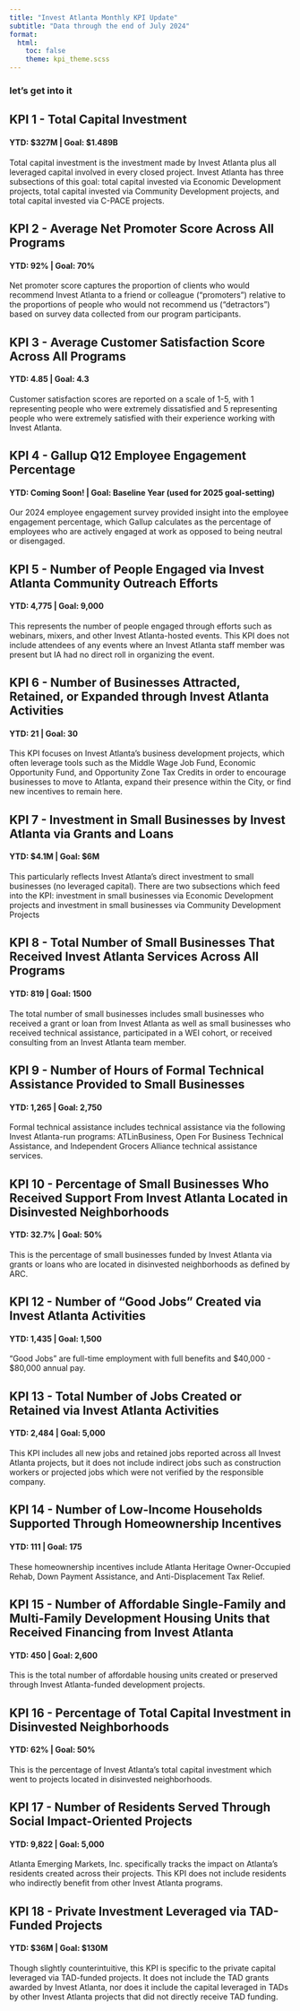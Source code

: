 ```yaml
---
title: "Invest Atlanta Monthly KPI Update"
subtitle: "Data through the end of July 2024"
format:
  html: 
    toc: false
    theme: kpi_theme.scss
---
```


### let's get into it

## KPI 1 - Total Capital Investment
#### YTD: $327M | Goal: $1.489B
Total capital investment is the investment made by Invest Atlanta plus all leveraged capital involved in every closed project. Invest Atlanta has three subsections of this goal: total capital invested via Economic Development projects, total capital invested via Community Development projects, and total capital invested via C-PACE projects.


## KPI 2 - Average Net Promoter Score Across All Programs
#### YTD: 92% | Goal: 70%
Net promoter score captures the proportion of clients who would recommend Invest Atlanta to a friend or colleague ("promoters") relative to the proportions of people who would not recommend us ("detractors") based on survey data collected from our program participants.


## KPI 3 - Average Customer Satisfaction Score Across All Programs
#### YTD: 4.85 | Goal: 4.3
Customer satisfaction scores are reported on a scale of 1-5, with 1 representing people who were extremely dissatisfied and 5 representing people who were extremely satisfied with their experience working with Invest Atlanta.


## KPI 4 - Gallup Q12 Employee Engagement Percentage
#### YTD: Coming Soon! | Goal: Baseline Year (used for 2025 goal-setting)
Our 2024 employee engagement survey provided insight into the employee engagement percentage, which Gallup calculates as the percentage of employees who are actively engaged at work as opposed to being neutral or disengaged.


## KPI 5 - Number of People Engaged via Invest Atlanta Community Outreach Efforts
#### YTD: 4,775 | Goal: 9,000
This represents the number of people engaged through efforts such as webinars, mixers, and other Invest Atlanta-hosted events. This KPI does not include attendees of any events where an Invest Atlanta staff member was present but IA had no direct roll in organizing the event.


## KPI 6 - Number of Businesses Attracted, Retained, or Expanded through Invest Atlanta Activities
#### YTD: 21 | Goal: 30
This KPI focuses on Invest Atlanta's business development projects, which often leverage tools such as the Middle Wage Job Fund, Economic Opportunity Fund, and Opportunity Zone Tax Credits in order to encourage businesses to move to Atlanta, expand their presence within the City, or find new incentives to remain here.


## KPI 7 - Investment in Small Businesses by Invest Atlanta via Grants and Loans
#### YTD: $4.1M | Goal: $6M
This particularly reflects Invest Atlanta's direct investment to small businesses (no leveraged capital). There are two subsections which feed into the KPI: investment in small businesses via Economic Development projects and investment in small businesses via Community Development Projects


## KPI 8 - Total Number of Small Businesses That Received Invest Atlanta Services Across All Programs
#### YTD: 819 | Goal: 1500
The total number of small businesses includes small businesses who received a grant or loan from Invest Atlanta as well as small businesses who received technical assistance, participated in a WEI cohort, or received consulting from an Invest Atlanta team member.


## KPI 9 - Number of Hours of Formal Technical Assistance Provided to Small Businesses
#### YTD: 1,265 | Goal: 2,750
Formal technical assistance includes technical assistance via the following Invest Atlanta-run programs: ATLinBusiness, Open For Business Technical Assistance, and Independent Grocers Alliance technical assistance services.


## KPI 10 - Percentage of Small Businesses Who Received Support From Invest Atlanta Located in Disinvested Neighborhoods
#### YTD: 32.7% | Goal: 50%
This is the percentage of small businesses funded by Invest Atlanta via grants or loans who are located in disinvested neighborhoods as defined by ARC.


## KPI 12 - Number of "Good Jobs" Created via Invest Atlanta Activities
#### YTD: 1,435 | Goal: 1,500
"Good Jobs" are full-time employment with full benefits and $40,000 - $80,000 annual pay.


## KPI 13 - Total Number of Jobs Created or Retained via Invest Atlanta Activities
#### YTD: 2,484 | Goal: 5,000
This KPI includes all new jobs and retained jobs reported across all Invest Atlanta projects, but it does not include indirect jobs such as construction workers or projected jobs which were not verified by the responsible company.


## KPI 14 - Number of Low-Income Households Supported Through Homeownership Incentives
#### YTD: 111 | Goal: 175
These homeownership incentives include Atlanta Heritage Owner-Occupied Rehab, Down Payment Assistance, and Anti-Displacement Tax Relief.


## KPI 15 - Number of Affordable Single-Family and Multi-Family Development Housing Units that Received Financing from Invest Atlanta
#### YTD: 450 | Goal: 2,600
This is the total number of affordable housing units created or preserved through Invest Atlanta-funded development projects.


## KPI 16 - Percentage of Total Capital Investment in Disinvested Neighborhoods
#### YTD: 62% | Goal: 50%
This is the percentage of Invest Atlanta's total capital investment which went to projects located in disinvested neighborhoods.


## KPI 17 - Number of Residents Served Through Social Impact-Oriented Projects
#### YTD: 9,822 | Goal: 5,000
Atlanta Emerging Markets, Inc. specifically tracks the impact on Atlanta's residents created across their projects. This KPI does not include residents who indirectly benefit from other Invest Atlanta programs.


## KPI 18 - Private Investment Leveraged via TAD-Funded Projects
#### YTD: $36M | Goal: $130M
Though slightly counterintuitive, this KPI is specific to the private capital leveraged via TAD-funded projects. It does not include the TAD grants awarded by Invest Atlanta, nor does it include the capital leveraged in TADs by other Invest Atlanta projects that did not directly receive TAD funding.



































































































































